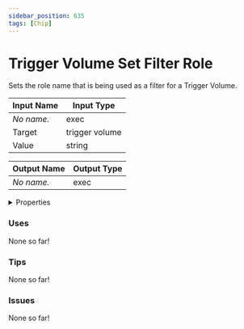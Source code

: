 ```yaml
---
sidebar_position: 635
tags: [Chip]
---
```


# Trigger Volume Set Filter Role

Sets the role name that is being used as a filter for a Trigger Volume.




<EsbSvg />

| Input Name | Input Type |
|-----------|-----------|
| *No name.* | exec |
| Target | trigger volume |
| Value | string |

| Output Name | Output Type |
|-----------|-----------|
| *No name.* | exec |


<details>
  <summary>Properties</summary>
  <div>
    <div>
    <table>
      <thead>
        <tr>
          <th>Is beta required?</th>
          <th>❌</th>
        </tr>
        <tr>
          <th>Is this chip a trolling risk?</th>
          <th>❌</th>
        </tr>
        <tr>
          <th>Chip UUID</th>
          <th>55cfecf9-2623-4aad-948c-6ca89f11911b</th>
        </tr>
      </thead>
    </table>
    </div>
  </div>
</details>

### Uses

None so far!

### Tips

None so far!

### Issues

None so far!